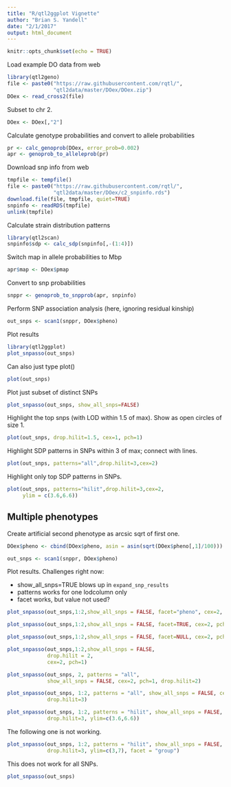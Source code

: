 ```yaml
---
title: "R/qtl2ggplot Vignette"
author: "Brian S. Yandell"
date: "2/1/2017"
output: html_document
---
```


```r
knitr::opts_chunk$set(echo = TRUE)
```

Load example DO data from web

```r
library(qtl2geno)
file <- paste0("https://raw.githubusercontent.com/rqtl/",
               "qtl2data/master/DOex/DOex.zip")
DOex <- read_cross2(file)
```

Subset to chr 2.

```r
DOex <- DOex[,"2"]
```

Calculate genotype probabilities and convert to allele probabilities

```r
pr <- calc_genoprob(DOex, error_prob=0.002)
apr <- genoprob_to_alleleprob(pr)
```

Download snp info from web

```r
tmpfile <- tempfile()
file <- paste0("https://raw.githubusercontent.com/rqtl/",
               "qtl2data/master/DOex/c2_snpinfo.rds")
download.file(file, tmpfile, quiet=TRUE)
snpinfo <- readRDS(tmpfile)
unlink(tmpfile)
```

Calculate strain distribution patterns

```r
library(qtl2scan)
snpinfo$sdp <- calc_sdp(snpinfo[,-(1:4)])
```

Switch map in allele probabilities to Mbp

```r
apr$map <- DOex$pmap
```

Convert to snp probabilities

```r
snppr <- genoprob_to_snpprob(apr, snpinfo)
```

Perform SNP association analysis (here, ignoring residual kinship)

```r
out_snps <- scan1(snppr, DOex$pheno)
```

Plot results

```r
library(qtl2ggplot)
plot_snpasso(out_snps)
```

Can also just type plot()

```r
plot(out_snps)
```

Plot just subset of distinct SNPs

```r
plot_snpasso(out_snps, show_all_snps=FALSE)
```

Highlight the top snps (with LOD within 1.5 of max). Show as open circles of size 1.

```r
plot(out_snps, drop.hilit=1.5, cex=1, pch=1)
```

Highlight SDP patterns in SNPs within 3 of max; connect with lines.

```r
plot(out_snps, patterns="all",drop.hilit=3,cex=2)
```

Highlight only top SDP patterns in SNPs.

```r
plot(out_snps, patterns="hilit",drop.hilit=3,cex=2, 
     ylim = c(3.6,6.6))
```

## Multiple phenotypes

Create artificial second phenotype as arcsic sqrt of first one.

```r
DOex$pheno <- cbind(DOex$pheno, asin = asin(sqrt(DOex$pheno[,1]/100)))
```


```r
out_snps <- scan1(snppr, DOex$pheno)
```

Plot results. Challenges right now:

- show_all_snps=TRUE blows up in `expand_snp_results`
- patterns works for one lodcolumn only
- facet works, but value not used?

```r
plot_snpasso(out_snps,1:2,show_all_snps = FALSE, facet="pheno", cex=2, pch=1)
```

```r
plot_snpasso(out_snps,1:2,show_all_snps = FALSE, facet=TRUE, cex=2, pch=1)
```

```r
plot_snpasso(out_snps,1:2,show_all_snps = FALSE, facet=NULL, cex=2, pch=1, col=1:2)
```

```r
plot_snpasso(out_snps,1:2,show_all_snps = FALSE, 
             drop.hilit = 2,
             cex=2, pch=1)
```

```r
plot_snpasso(out_snps, 2, patterns = "all",
             show_all_snps = FALSE, cex=2, pch=1, drop.hilit=2)
```

```r
plot_snpasso(out_snps, 1:2, patterns = "all", show_all_snps = FALSE, cex=2, pch=1,
             drop.hilit=3)
```

```r
plot_snpasso(out_snps, 1:2, patterns = "hilit", show_all_snps = FALSE, cex=2, pch=1,
             drop.hilit=3, ylim=c(3.6,6.6))
```

The following one is not working.

```r
plot_snpasso(out_snps, 1:2, patterns = "hilit", show_all_snps = FALSE, cex=2, pch=1,
             drop.hilit=3, ylim=c(3,7), facet = "group")
```

This does not work for all SNPs.

```r
plot_snpasso(out_snps)
```